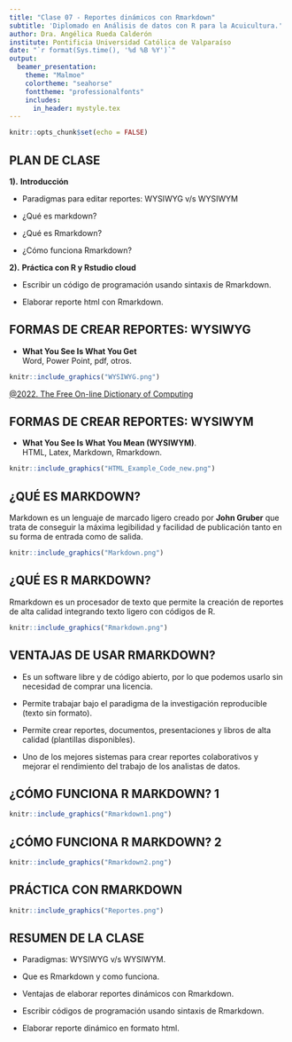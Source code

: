 ```yaml
---
title: "Clase 07 - Reportes dinámicos con Rmarkdown"
subtitle: 'Diplomado en Análisis de datos con R para la Acuicultura.'
author: Dra. Angélica Rueda Calderón
institute: Pontificia Universidad Católica de Valparaíso 
date: "`r format(Sys.time(), '%d %B %Y')`"
output: 
  beamer_presentation:
    theme: "Malmoe"
    colortheme: "seahorse"
    fonttheme: "professionalfonts"
    includes:
      in_header: mystyle.tex
---
```


```r
knitr::opts_chunk$set(echo = FALSE)
```

## **PLAN DE CLASE**

**1).** **Introducción**

- Paradigmas para editar reportes: WYSIWYG v/s WYSIWYM

- ¿Qué es markdown?

- ¿Qué es Rmarkdown?

- ¿Cómo funciona Rmarkdown?


**2).** **Práctica con R y Rstudio cloud**

- Escribir un código de programación usando sintaxis de Rmarkdown.

- Elaborar reporte html con Rmarkdown.


## FORMAS DE CREAR REPORTES: WYSIWYG

- **What You See Is What You Get**  
Word, Power Point, pdf, otros.

```r
knitr::include_graphics("WYSIWYG.png")
```

[@2022. The Free On-line Dictionary of Computing](https://encyclopedia2.thefreedictionary.com/What-you-see-is-what-you-get)

## FORMAS DE CREAR REPORTES: WYSIWYM

- **What You See Is What You Mean (WYSIWYM)**.  
HTML, Latex, Markdown, Rmarkdown.

```r
knitr::include_graphics("HTML_Example_Code_new.png")
```

## **¿QUÉ ES MARKDOWN?**

Markdown es un lenguaje de marcado ligero creado por **John Gruber** que trata de conseguir la máxima legibilidad y facilidad de publicación tanto en su forma de entrada como de salida.

```r
knitr::include_graphics("Markdown.png")
```

## **¿QUÉ ES R MARKDOWN?**

Rmarkdown es un procesador de texto que permite la creación de reportes de alta calidad integrando texto ligero con códigos de R. 

```r
knitr::include_graphics("Rmarkdown.png")
```

## **VENTAJAS DE USAR RMARKDOWN?**

- Es un software libre y de código abierto, por lo que podemos usarlo sin necesidad de comprar una licencia.

- Permite trabajar bajo el paradigma de la investigación reproducible (texto sin formato).

- Permite crear reportes, documentos, presentaciones y libros de alta calidad (plantillas disponibles).

- Uno de los mejores sistemas para crear reportes colaborativos y mejorar el rendimiento del trabajo de los analistas de datos. 

## **¿CÓMO FUNCIONA R MARKDOWN? 1 **

```r
knitr::include_graphics("Rmarkdown1.png")
```


## **¿CÓMO FUNCIONA R MARKDOWN? 2**

```r
knitr::include_graphics("Rmarkdown2.png")
```


## **PRÁCTICA CON RMARKDOWN**

```r
knitr::include_graphics("Reportes.png")
``` 


##  **RESUMEN DE LA CLASE**

- Paradigmas: WYSIWYG v/s WYSIWYM.

- Que es Rmarkdown y como funciona.

- Ventajas de elaborar reportes dinámicos con Rmarkdown.

- Escribir códigos de programación usando sintaxis de Rmarkdown.

- Elaborar reporte dinámico en formato html.

